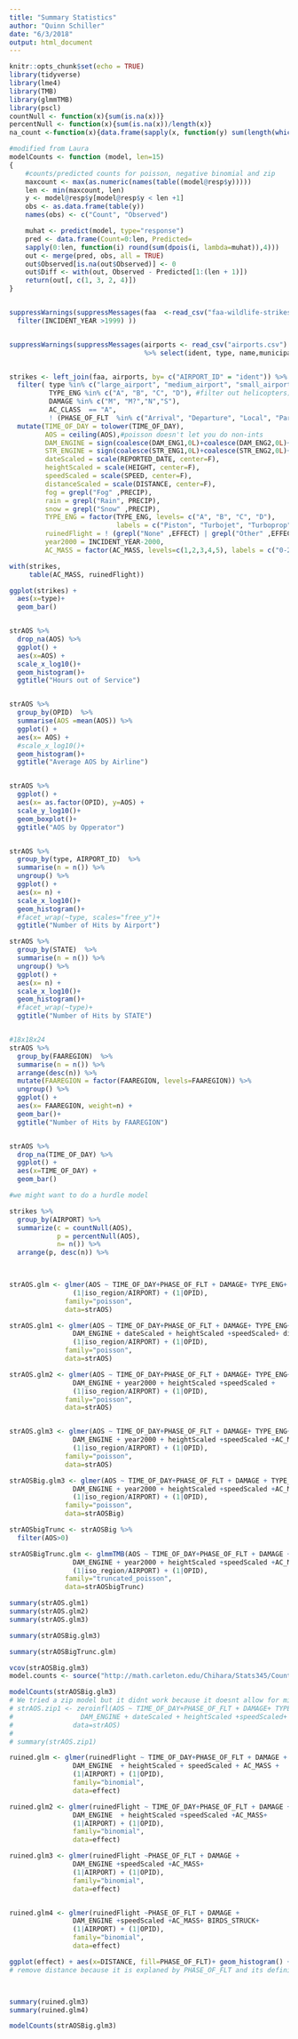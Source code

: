 ```yaml
---
title: "Summary Statistics"
author: "Quinn Schiller"
date: "6/3/2018"
output: html_document
---
```


```r
knitr::opts_chunk$set(echo = TRUE)
library(tidyverse)
library(lme4)
library(TMB)
library(glmmTMB)
library(pscl)
countNull <- function(x){sum(is.na(x))}
percentNull <- function(x){sum(is.na(x))/length(x)}
na_count <-function(x){data.frame(sapply(x, function(y) sum(length(which(is.na(y))))))}

#modified from Laura 
modelCounts <- function (model, len=15)
{
    #counts/predicted counts for poisson, negative binomial and zip
    maxcount <- max(as.numeric(names(table((model@resp$y)))))
    len <- min(maxcount, len)
    y <- model@resp$y[model@resp$y < len +1]
    obs <- as.data.frame(table(y))
    names(obs) <- c("Count", "Observed")

    muhat <- predict(model, type="response")
    pred <- data.frame(Count=0:len, Predicted=
    sapply(0:len, function(i) round(sum(dpois(i, lambda=muhat)),4)))
    out <- merge(pred, obs, all = TRUE)
    out$Observed[is.na(out$Observed)] <- 0
    out$Diff <- with(out, Observed - Predicted[1:(len + 1)])
    return(out[, c(1, 3, 2, 4)])
}


suppressWarnings(suppressMessages(faa  <-read_csv("faa-wildlife-strikes.csv")%>%
  filter(INCIDENT_YEAR >1999) ))


suppressWarnings(suppressMessages(airports <- read_csv("airports.csv") 
                                  %>% select(ident, type, name,municipality, iso_region)))


strikes <- left_join(faa, airports, by= c("AIRPORT_ID" = "ident")) %>% 
  filter( type %in% c("large_airport", "medium_airport", "small_airport")& 
          TYPE_ENG %in% c("A", "B", "C", "D"), #filter out helicopters) 
          DAMAGE %in% c("M", "M?","N","S"),
          AC_CLASS  == "A",
          ! (PHASE_OF_FLT  %in% c("Arrival", "Departure", "Local", "Parked"))) %>% 
  mutate(TIME_OF_DAY = tolower(TIME_OF_DAY),
         AOS = ceiling(AOS),#poisson doesn't let you do non-ints
         DAM_ENGINE = sign(coalesce(DAM_ENG1,0L)+coalesce(DAM_ENG2,0L)+coalesce(DAM_ENG3,0L)+coalesce(DAM_ENG4,0L)),
         STR_ENGINE = sign(coalesce(STR_ENG1,0L)+coalesce(STR_ENG2,0L)+coalesce(STR_ENG3,0L)+coalesce(STR_ENG4,0L)),
         dateScaled = scale(REPORTED_DATE, center=F),
         heightScaled = scale(HEIGHT, center=F),
         speedScaled = scale(SPEED, center=F),
         distanceScaled = scale(DISTANCE, center=F),
         fog = grepl("Fog" ,PRECIP),
         rain = grepl("Rain", PRECIP),
         snow = grepl("Snow" ,PRECIP),
         TYPE_ENG = factor(TYPE_ENG, levels= c("A", "B", "C", "D"), 
                           labels = c("Piston", "Turbojet", "Turboprop", "Turbofan")),
         ruinedFlight = ! (grepl("None" ,EFFECT) | grepl("Other" ,EFFECT)) , #Was the flgiht stopped
         year2000 = INCIDENT_YEAR-2000,
         AC_MASS = factor(AC_MASS, levels=c(1,2,3,4,5), labels = c("0-2,250 kg", "2,251-5,700 kg", "5,701-27,000kg", "27,000-272,000kg", ">272,000 kg")))

```

```r

with(strikes,
     table(AC_MASS, ruinedFlight))

```

```r
ggplot(strikes) + 
  aes(x=type)+
  geom_bar()


strAOS %>%
  drop_na(AOS) %>%
  ggplot() +
  aes(x=AOS) +
  scale_x_log10()+
  geom_histogram()+
  ggtitle("Hours out of Service")


strAOS %>% 
  group_by(OPID)  %>%
  summarise(AOS =mean(AOS)) %>%
  ggplot() +
  aes(x= AOS) + 
  #scale_x_log10()+
  geom_histogram()+
  ggtitle("Average AOS by Airline")


strAOS %>% 
  ggplot() +
  aes(x= as.factor(OPID), y=AOS) + 
  scale_y_log10()+
  geom_boxplot()+
  ggtitle("AOS by Opperator")


strAOS %>% 
  group_by(type, AIRPORT_ID)  %>%
  summarise(n = n()) %>%
  ungroup() %>%
  ggplot() +
  aes(x= n) + 
  scale_x_log10()+
  geom_histogram()+
  #facet_wrap(~type, scales="free_y")+
  ggtitle("Number of Hits by Airport")

strAOS %>% 
  group_by(STATE)  %>%
  summarise(n = n()) %>%
  ungroup() %>%
  ggplot() +
  aes(x= n) + 
  scale_x_log10()+
  geom_histogram()+
  #facet_wrap(~type)+
  ggtitle("Number of Hits by STATE")


#18x18x24
strAOS %>% 
  group_by(FAAREGION)  %>%
  summarise(n = n()) %>%
  arrange(desc(n)) %>%
  mutate(FAAREGION = factor(FAAREGION, levels=FAAREGION)) %>%
  ungroup() %>%
  ggplot() +
  aes(x= FAAREGION, weight=n) + 
  geom_bar()+
  ggtitle("Number of Hits by FAAREGION")


strAOS %>%
  drop_na(TIME_OF_DAY) %>%
  ggplot() +
  aes(x=TIME_OF_DAY) +
  geom_bar()

#we might want to do a hurdle model

strikes %>%
  group_by(AIRPORT) %>%
  summarize(c = countNull(AOS),
            p = percentNull(AOS),
            n= n()) %>%
  arrange(p, desc(n)) %>%
    



```



```r
strAOS.glm <- glmer(AOS ~ TIME_OF_DAY+PHASE_OF_FLT + DAMAGE+ TYPE_ENG+ PRECIP + REPORTED_DATE + HEIGHT +SPEED+ DISTANCE +
                (1|iso_region/AIRPORT) + (1|OPID), 
              family="poisson",
              data=strAOS)

strAOS.glm1 <- glmer(AOS ~ TIME_OF_DAY+PHASE_OF_FLT + DAMAGE+ TYPE_ENG+ fog + rain + snow +
                DAM_ENGINE + dateScaled + heightScaled +speedScaled+ distanceScaled +
                (1|iso_region/AIRPORT) + (1|OPID), 
              family="poisson",
              data=strAOS)

strAOS.glm2 <- glmer(AOS ~ TIME_OF_DAY+PHASE_OF_FLT + DAMAGE+ TYPE_ENG+ fog + rain  +
                DAM_ENGINE + year2000 + heightScaled +speedScaled +
                (1|iso_region/AIRPORT) + (1|OPID), 
              family="poisson",
              data=strAOS)


strAOS.glm3 <- glmer(AOS ~ TIME_OF_DAY+PHASE_OF_FLT + DAMAGE+ TYPE_ENG+ fog + rain  +
                DAM_ENGINE + year2000 + heightScaled +speedScaled +AC_MASS+
                (1|iso_region/AIRPORT) + (1|OPID), 
              family="poisson",
              data=strAOS)

strAOSBig.glm3 <- glmer(AOS ~ TIME_OF_DAY+PHASE_OF_FLT + DAMAGE + TYPE_ENG+ fog + rain  +
                DAM_ENGINE + year2000 + heightScaled +speedScaled +AC_MASS+
                (1|iso_region/AIRPORT) + (1|OPID), 
              family="poisson",
              data=strAOSBig)

strAOSbigTrunc <- strAOSBig %>%
  filter(AOS>0)

strAOSBigTrunc.glm <- glmmTMB(AOS ~ TIME_OF_DAY+PHASE_OF_FLT + DAMAGE + TYPE_ENG+ fog + rain  +
                DAM_ENGINE + year2000 + heightScaled +speedScaled +AC_MASS+
                (1|iso_region/AIRPORT) + (1|OPID), 
              family="truncated_poisson",
              data=strAOSbigTrunc)

summary(strAOS.glm1)
summary(strAOS.glm2)
summary(strAOS.glm3)

summary(strAOSBig.glm3)

summary(strAOSBigTrunc.glm)

vcov(strAOSBig.glm3)
model.counts <- source("http://math.carleton.edu/Chihara/Stats345/Count_Function.R")$value

modelCounts(strAOSBig.glm3)
# We tried a zip model but it didnt work because it doesnt allow for mixed effects and those are very important to include here because of massive  geographic and opperator differences
# strAOS.zip1 <- zeroinfl(AOS ~ TIME_OF_DAY+PHASE_OF_FLT + DAMAGE+ TYPE_ENG+ fog + rain + snow +
#                 DAM_ENGINE + dateScaled + heightScaled +speedScaled+ distanceScaled | DAMAGE,
#               data=strAOS)
# 
# summary(strAOS.zip1)
```



```r

ruined.glm <- glmer(ruinedFlight ~ TIME_OF_DAY+PHASE_OF_FLT + DAMAGE + TYPE_ENG+ fog + rain  +
                DAM_ENGINE  + heightScaled + speedScaled + AC_MASS +
                (1|AIRPORT) + (1|OPID),
                family="binomial",
                data=effect)

ruined.glm2 <- glmer(ruinedFlight ~ TIME_OF_DAY+PHASE_OF_FLT + DAMAGE +
                DAM_ENGINE  + heightScaled +speedScaled +AC_MASS+
                (1|AIRPORT) + (1|OPID),
                family="binomial",
                data=effect)

ruined.glm3 <- glmer(ruinedFlight ~PHASE_OF_FLT + DAMAGE +
                DAM_ENGINE +speedScaled +AC_MASS+
                (1|AIRPORT) + (1|OPID),
                family="binomial",
                data=effect)


ruined.glm4 <- glmer(ruinedFlight ~PHASE_OF_FLT + DAMAGE +
                DAM_ENGINE +speedScaled +AC_MASS+ BIRDS_STRUCK+
                (1|AIRPORT) + (1|OPID),
                family="binomial",
                data=effect)

ggplot(effect) + aes(x=DISTANCE, fill=PHASE_OF_FLT)+ geom_histogram() + scale_y_log10() + facet_wrap(~PHASE_OF_FLT, scales="free_y") 
# remove distance because it is explaned by PHASE_OF_FLT and its definition is a bit strange



summary(ruined.glm3)
summary(ruined.glm4)

modelCounts(strAOSBig.glm3)
```

